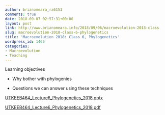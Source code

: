 ```yaml
---
author: brianomeara_ra6153
comments: true
date: 2018-09-07 02:57:31+00:00
layout: post
link: http://www.brianomeara.info/2018/09/06/macroevolution-2018-class-6-phylogenetics/
slug: macroevolution-2018-class-6-phylogenetics
title: 'Macroevolution 2018: Class 6, Phylogenetics'
wordpress_id: 1465
categories:
- Macroevolution
- Teaching
---
```


Learning objectives



 	
  * Why bother with phylogenies

 	
  * Questions we can answer using these techniques


[UTKEEB464_Lecture6_Phylogenetics_2018.pptx](http://www.brianomeara.info/wp-content/uploads/2018/09/UTKEEB464_Lecture6_Phylogenetics_2018.pptx)

[UTKEEB464_Lecture6_Phylogenetics_2018.pdf](http://www.brianomeara.info/wp-content/uploads/2018/09/UTKEEB464_Lecture6_Phylogenetics_2018.pdf)
